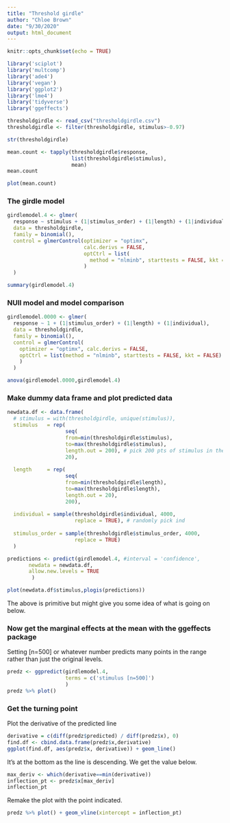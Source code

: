 ```yaml
---
title: "Threshold girdle"
author: "Chloe Brown"
date: "9/30/2020"
output: html_document
---
```


```r
knitr::opts_chunk$set(echo = TRUE)
```



```r
library('sciplot')
library('multcomp')
library('ade4')
library('vegan')
library('ggplot2')
library('lme4')
library('tidyverse')
library('ggeffects')
```




```r
thresholdgirdle <- read_csv("thresholdgirdle.csv")
thresholdgirdle <- filter(thresholdgirdle, stimulus>-0.97)

str(thresholdgirdle)
```




```r
mean.count <- tapply(thresholdgirdle$response,
                     list(thresholdgirdle$stimulus), 
                     mean)
mean.count
```


```r
plot(mean.count)
```


### The girdle model


```r
girdlemodel.4 <- glmer(
  response ~ stimulus + (1|stimulus_order) + (1|length) + (1|individual),
  data = thresholdgirdle, 
  family = binomial(), 
  control = glmerControl(optimizer = "optimx",
                         calc.derivs = FALSE,
                         optCtrl = list(
                           method = "nlminb", starttests = FALSE, kkt = FALSE)
                         )
  )

summary(girdlemodel.4)
```


### NUll model and model comparison

```r
girdlemodel.0000 <- glmer(
  response ~ 1 + (1|stimulus_order) + (1|length) + (1|individual),
  data = thresholdgirdle,
  family = binomial(),
  control = glmerControl(
    optimizer = "optimx", calc.derivs = FALSE,
    optCtrl = list(method = "nlminb", starttests = FALSE, kkt = FALSE)
    )
  )

anova(girdlemodel.0000,girdlemodel.4)
```

### Make dummy data frame and plot predicted data

```r
newdata.df <- data.frame(
  # stimulus = with(thresholdgirdle, unique(stimulus)),
  stimulus   = rep(
                   seq(
                   from=min(thresholdgirdle$stimulus), 
                   to=max(thresholdgirdle$stimulus),
                   length.out = 200), # pick 200 pts of stimulus in the range
                   20),
  
  length     = rep(
                   seq(
                   from=min(thresholdgirdle$length), 
                   to=max(thresholdgirdle$length),
                   length.out = 20),
                   200),
  
  individual = sample(thresholdgirdle$individual, 4000,
                      replace = TRUE), # randomly pick ind
  
  stimulus_order = sample(thresholdgirdle$stimulus_order, 4000,
                      replace = TRUE)
  )

predictions <- predict(girdlemodel.4, #interval = 'confidence',
       newdata = newdata.df,
       allow.new.levels = TRUE
        )

plot(newdata.df$stimulus,plogis(predictions))
```

The above is primitive but might give you some idea of what is going on below. 


### Now get the marginal effects at the mean with the ggeffects package

Setting [n=500] or whatever number predicts many points in the range rather than just the original levels. 

```r
predz <- ggpredict(girdlemodel.4, 
                   terms = c('stimulus [n=500]') 
                   ) 
predz %>% plot()
```

### Get the turning point

Plot the derivative of the predicted line

```r
derivative = c(diff(predz$predicted) / diff(predz$x), 0)
find.df <- cbind.data.frame(predz$x,derivative)
ggplot(find.df, aes(predz$x, derivative)) + geom_line()
```

It's at the bottom as the line is descending. We get the value below.

```r
max_deriv <- which(derivative==min(derivative))
inflection_pt <- predz$x[max_deriv]
inflection_pt
```

Remake the plot with the point indicated.

```r
predz %>% plot() + geom_vline(xintercept = inflection_pt)
```

